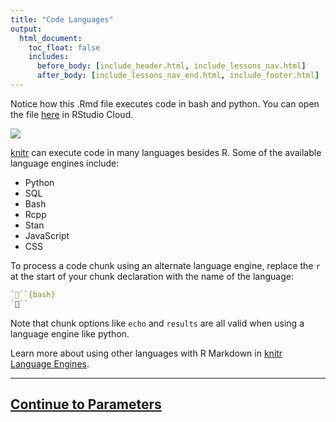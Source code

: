 ```yaml
---
title: "Code Languages"
output:
  html_document:
    toc_float: false
    includes:
      before_body: [include_header.html, include_lessons_nav.html]
      after_body: [include_lessons_nav_end.html, include_footer.html]
---
```


Notice how this .Rmd file executes code in bash and python. You can open the file [here](https://rstudio.cloud/project/181938) in RStudio Cloud.

![](lesson-images/languages-1-demos.png)
</br>

[knitr](http://yihui.name/knitr/) can execute code in many languages besides R. Some of the available language engines include:

* Python
* SQL
* Bash
* Rcpp
* Stan
* JavaScript
* CSS

To process a code chunk using an alternate language engine, replace the `r` at the start of your chunk declaration with the name of the language:

```r
```{bash}
```
```

Note that chunk options like `echo` and `results` are all valid when using a language engine like python. 

Learn more about using other languages with R Markdown in [knitr Language Engines](https://bookdown.org/yihui/rmarkdown/language-engines.html).

***

## [Continue to Parameters](lesson-6.html){.continue-link}
